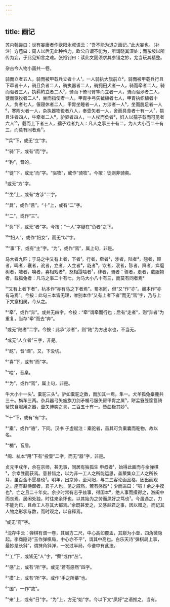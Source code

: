 ```yaml
---
---
---
```

title: 画记
---







苏内翰尝曰：世有妄庸者作欧阳永叔语云：“吾不能为退之画记。”此大妄也。〔补注〕方苞曰：周人以后无此种格力，欧公自谓不能为，所谓晓其深处；而东坡以所传为妄，于此见知言之难。张裕钊曰：读此文固须求其参错之妙，尤当玩其精整。

杂古今人物小画共一卷。

骑而立者五人，骑而被甲载兵立者十人¹，一人骑执大旗前立²，骑而被甲载兵行且下牵者十人，骑且负者二人，骑执器者二人，骑拥田犬者一人，骑而牵者二人，骑而驱者三人，执羁靮立者二人³，骑而下倚马臂隼而立者一人，骑而驱涉者二人，徒而驱牧者二人⁴，坐而指使者一人，甲胄手弓矢钺植者七人，甲胄执帜植者十人，负者七人，偃寝休者二人，甲胄坐睡者一人，方涉者一人⁵，坐而脱足者一人⁶，寒附火者一人，杂执器物役者八人，奉壶矢者一人，舍而具食者十有一人⁷，挹且注者四人，牛牵者二人⁸，驴驱者四人，一人杖而负者⁹，妇人以孺子载而可见者六人¹⁰，载而上下者三人，孺子戏者九人：凡人之事三十有二，为人大小百二十有三，而莫有同者焉¹¹。

¹“兵”下，或无“立”字。

²“骑”下，或有“而”字。

³“靮”，音的。

⁴“徒”下，或无“而”字。“驱牧”，或作“骑牧”。今按：徒则非骑矣。

⁵或无“方”字。

⁶“坐”上，或有“方涉”二字。

⁷“具”，或作“且”。“十”上，或有“二”字。

⁸“二”，或作“三”。

⁹“负”下，或无“者”字。今按：“一人”字疑在“负者”之下。

¹⁰“妇人”，或作“妇女”，而无“以”字。

¹¹“事”下，或有“主”字。“为”，或作“焉”，属上句，非是。

马大者九匹；于马之中又有上者，下者¹，行者，牵者²，涉者，陆者³，翘者，顾者，鸣者，寝者，讹者，立者，人立者⁴，龁者⁵，饮者，溲者，陟者，降者，痒磨树者，嘘者，嗅者，喜相戏者⁶，怒相踶啮者⁷，秣者，骑者：骤者，走者，载服物者，载狐兔者：凡马之事二十有七，为马大小八十有三，而莫有同者焉⁸

¹“又有上者下者”，杭本作“亦有马之下者焉”。蜀本同，但“又”作“亦”。阁本作“亦有马焉”。今按：此句三本皆无理，唯别本作“又有上者下者”而无“焉”字，乃与上下文意相属，今从之。

²“牵”，或作“奔”。或并无四字。今按：“牵”谓牵而行也；后有“走者”，则“奔者”为重复，当存“牵”而去“奔”。

³或无“陆者”二字。今按：此承“涉者”，则“陆”为方出水也，不当无。

⁴或无“人立者”三字，非是。

⁵“龁”，音“缬”。又，下没切。

⁶“喜”下，或有“而”字。

⁷“啮”，音臬。

⁸“为”，或作“焉”，属上句，非是。

牛大小十一头¹。橐驼三头²。驴如橐驼之数，而加其一焉。隼一。犬羊狐兔麋鹿共三十。旃车三两。杂兵器弓矢旌旗刀剑矛楯弓服矢房甲胄之属³，缾盂簦笠筐筥锜釜饮食服用之器，壶矢博奕之具，二百五十有一。皆曲极其妙⁴。

¹“十”下，或有“有”字。

²“橐”，或作“骆”，下同。汉书 子虚赋注：橐驼者，首其可负橐囊而驼物，故以名。

³“楯”，音盾。

⁴阁、杭本“用”下有“投壶”二字，而无“器”字，非是。

贞元甲戌年，余在京师，甚无事，同居有独孤生 申叔者¹，始得此画而与余弹棋²，余幸胜而获焉。意甚惜之，以为非一工人之所能运思，盖藂集众工人之所长耳，虽百金不愿易也³。明年，出京师，至河阳，与二三客论画品格，因出而观之。座有赵侍御者，君子人也，见之戚然，若有感然⁴；少而进曰：“噫！余之手摸也⁵，亡之且二十年矣。余少时常有志乎兹事，得国本⁶，绝人事而摸得之，游闽中而丧焉。居闲处独，时往来余怀也，以其始为之劳而夙好之笃也⁷。今虽遇之，力不能为已，且命工人存其大都焉。”余既甚爱之，又感赵君之事，因以赠之，而记其人物之形状与数，而时观之，以自释焉。

¹或无“有”字。

²沈存中云：弹棋有谱一卷，其局方二尺，中心高如覆盂，其巅为小壶，四角微隐起。李商隐诗“玉作弹棋局，中心亦不平”，谓其中高也。白乐天诗“弹棋局上事，最妙是长斜”，谓抹角斜弹，一发过半局，今谱中有此法。

³“工”下，或皆无“人”字，“藂”或作“丛”。

⁴“感”上，或有“所”字。或无“若有感然”四字。

⁵“摸”上，或有“所”字。或作“手之所摹”也。

⁶“国”，一作“故”。

⁷“来”上，或有“日”字。“为”上，方无“始”字。今以下文“夙好”之语推之，当有。